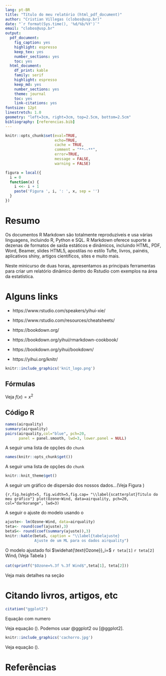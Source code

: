 ```yaml
---
lang: pt-BR
title: "Título do meu relatório (html_pdf_document)"
author: "Cristian Villegas (clobos@usp.br)"
date: "`r format(Sys.time(), '%d/%b/%Y')`"
email: "clobos@usp.br"
output: 
  pdf_document: 
    fig_caption: yes
    highlight: espresso
    keep_tex: yes
    number_sections: yes
    toc: yes
  html_document: 
    df_print: kable
    family: serif
    highlight: espresso
    keep_md: yes
    number_sections: yes
    theme: journal
    toc: yes
    link-citations: yes
fontsize: 12pt
linestretch: 1.0
geometry: "left=3cm, right=3cm, top=2.5cm, bottom=2.5cm"
bibliography: [referencias.bib]
---
```



```r
knitr::opts_chunk$set(eval=TRUE,
                      echo=TRUE,
                      cache = TRUE,
                      comment = "**--**",
                      error=TRUE,
                      message = FALSE,
                      warning = FALSE)
```

```r
figura = local({
  i = 0
  function(x) {
    i <<- i + 1
    paste('Figura ', i, ': ', x, sep = '')
  }
})

```


# Resumo {-}

Os documentos R Markdown são totalmente reproduzíveis e usa várias linguagens, incluindo R, Python e SQL. R Markdown oferece suporte a dezenas de formatos de saída estáticos e dinâmicos, incluindo HTML, PDF,  Word, Beamer, slides HTML5, apostilas no estilo Tufte, livros, painéis, aplicativos shiny, artigos científicos, sites e muito mais.

Neste minicurso de duas horas, apresentamos as principais ferramentas para criar um relatório dinâmico dentro do Rstudio com exemplos na área da estatística. 

\newpage 

# Alguns links {#links}

- https://www.rstudio.com/speakers/yihui-xie/

- https://www.rstudio.com/resources/cheatsheets/

- https://bookdown.org/

- https://bookdown.org/yihui/rmarkdown-cookbook/

- https://bookdown.org/yihui/bookdown/

- https://yihui.org/knitr/


```r
knitr::include_graphics('knit_logo.png')
```


## Fórmulas

Veja $f(x)=x^2$

## Código R

```r
names(airquality)
summary(airquality)
pairs(airquality,col="blue", pch=20,
      panel = panel.smooth, lwd=3, lower.panel = NULL)
```

A seguir uma lista de opções do `chunk`

```r
names(knitr::opts_chunk$get())
```


A seguir uma lista de opções do `chunk`

```r
knitr::knit_theme$get()
```

A seguir um gráfico de dispersão dos nossos dados...(Veja Figura \ref{scatterplot})

```{r,fig.height=5, fig.width=5,fig.cap= "\\label{scatterplot}Titulo do meu gráfico"}
plot(Ozone~Wind, data=airquality, pch=20, 
     col="darkorange", lwd=3)
```

A seguir o ajuste do modelo usando o \textcolor{red}{software R}

```r
ajuste<- lm(Ozone~Wind, data=airquality)
teta<- round(coef(ajuste),3)
betaS<- round(coef(summary(ajuste)),3)
knitr::kable(betaS, caption = "\\label{tabelajuste}
             Ajuste de um ML para os dados airquality")
```

O modelo ajustado foi $\widehat{\text{Ozone}}_i=$ `r teta[1]` `r teta[2]` $\text{Wind}_i$ (Veja Tabela  \ref{tabelajuste})


\textcolor{red}{Alternativa}

```r
cat(sprintf("$Ozone=%.3f %.3f Wind$",teta[1], teta[2]))
```

Veja mais detalhes na seção \ref{links}

# Citando livros, artigos, etc

```r
citation("ggplot2")
```

Equação com numero

\begin{equation}
y_i=\beta_0 + \beta_1 x_i + \epsilon_i \label{Eq0}
\end{equation}

Veja equação (\ref{Eq0}). Podemos usar @ggplot2 ou [@ggplot2]. 


```r
knitr::include_graphics('cachorro.jpg')
```

```{=latex}
\begin{equation}
y_i=\beta_0 + \beta_1 x_i + \epsilon_i,\label{Eq1}
\end{equation}
```

Veja equação (\ref{Eq1}).


# Referências 
